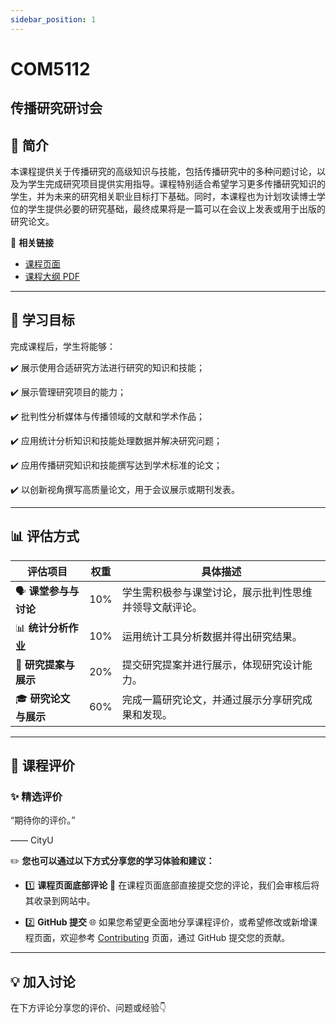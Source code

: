 ```yaml
---
sidebar_position: 1
---
```


# COM5112
## 传播研究研讨会

## **📘 简介**
本课程提供关于传播研究的高级知识与技能，包括传播研究中的多种问题讨论，以及为学生完成研究项目提供实用指导。课程特别适合希望学习更多传播研究知识的学生，并为未来的研究相关职业目标打下基础。同时，本课程也为计划攻读博士学位的学生提供必要的研究基础，最终成果将是一篇可以在会议上发表或用于出版的研究论文。

🔗 **相关链接**
- [课程页面](https://www.cityu.edu.hk/catalogue/pg/202425/course/COM5112.htm)
- [课程大纲 PDF](https://www.cityu.edu.hk/catalogue/pg/202425/course/COM5112.pdf)

---

## **🎯 学习目标**

完成课程后，学生将能够：

✔️ 展示使用合适研究方法进行研究的知识和技能；

✔️ 展示管理研究项目的能力；

✔️ 批判性分析媒体与传播领域的文献和学术作品；

✔️ 应用统计分析知识和技能处理数据并解决研究问题；

✔️ 应用传播研究知识和技能撰写达到学术标准的论文；

✔️ 以创新视角撰写高质量论文，用于会议展示或期刊发表。

---

## **📊 评估方式**

| **评估项目**          | **权重** | **具体描述**                                                                                       |
|----------------------|---------|---------------------------------------------------------------------------------------------------|
| 🗣️ **课堂参与与讨论**   | 10%     | 学生需积极参与课堂讨论，展示批判性思维并领导文献评论。                                                |
| 📊 **统计分析作业**     | 10%     | 运用统计工具分析数据并得出研究结果。                                                                |
| 📑 **研究提案与展示**   | 20%     | 提交研究提案并进行展示，体现研究设计能力。                                                            |
| 🎓 **研究论文与展示**   | 60%     | 完成一篇研究论文，并通过展示分享研究成果和发现。                                                      |

---

## **💬 课程评价**

### ✨ **精选评价**
<div className={commentStyles.commentBox}>
    <p className={commentStyles.commentText}>
        “期待你的评价。”
    </p>
    <p className={commentStyles.commentAuthor}>—— CityU</p>
</div>

✏️ **您也可以通过以下方式分享您的学习体验和建议：**

- 1️⃣ **课程页面底部评论**
💬 在课程页面底部直接提交您的评论，我们会审核后将其收录到网站中。

- 2️⃣ **GitHub 提交**
🌐 如果您希望更全面地分享课程评价，或希望修改或新增课程页面，欢迎参考 [Contributing](https://penjc.github.io/cityU-navigator/contributing) 页面，通过 GitHub 提交您的贡献。

---

## **💡 加入讨论**

在下方评论分享您的评价、问题或经验👇
<Utterances />
